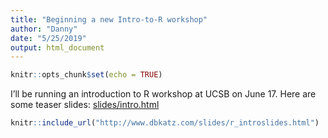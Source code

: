 ```yaml
---
title: "Beginning a new Intro-to-R workshop"
author: "Danny"
date: "5/25/2019"
output: html_document
---
```


```r
knitr::opts_chunk$set(echo = TRUE)
```

I'll be running an introduction to R workshop at UCSB on June 17. Here are some teaser slides: [slides/intro.html](/slides/r_introslides.html)

```r
knitr::include_url("http://www.dbkatz.com/slides/r_introslides.html")
```

